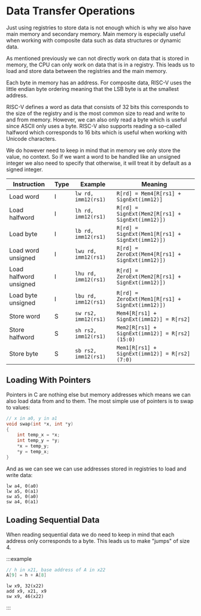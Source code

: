 # Data Transfer Operations

Just using registries to store data is not enough which is why we also have main memory and secondary memory. Main memory is especially useful when working with composite data such as data structures or dynamic data.

As mentioned previously we can not directly work on data that is stored in memory, the CPU can only work on data that is in a registry. This leads us to load and store data between the registries and the main memory.

Each byte in memory has an address. For composite data, RISC-V uses the little endian byte ordering meaning that the LSB byte is at the smallest address.

RISC-V defines a word as data that consists of 32 bits this corresponds to the size of the registry and is the most common size to read and write to and from memory. However, we can also only read a byte which is useful since ASCII only uses a byte. RISC-V also supports reading a so-called halfword which corresponds to 16 bits which is useful when working with Unicode characters.

We do however need to keep in mind that in memory we only store the value, no context. So if we want a word to be handled like an unsigned integer we also need to specify that otherwise, it will treat it by default as a signed integer.

| Instruction            | Type | Example              | Meaning                                          |
| ---------------------- | ---- | -------------------- | ------------------------------------------------ |
| Load word              | I    | `lw rd, imm12(rs1)`  | `R[rd] = Mem4[R[rs1] + SignExt(imm12)]`          |
| Load halfword          | I    | `lh rd, imm12(rs1)`  | `R[rd] = SignExt(Mem2[R[rs1] + SignExt(imm12)])` |
| Load byte              | I    | `lb rd, imm12(rs1)`  | `R[rd] = SignExt(Mem1[R[rs1] + SignExt(imm12)])` |
| Load word unsigned     | I    | `lwu rd, imm12(rs1)` | `R[rd] = ZeroExt(Mem4[R[rs1] + SignExt(imm12)])` |
| Load halfword unsigned | I    | `lhu rd, imm12(rs1)` | `R[rd] = ZeroExt(Mem2[R[rs1] + SignExt(imm12)])` |
| Load byte unsigned     | I    | `lbu rd, imm12(rs1)` | `R[rd] = ZeroExt(Mem1[R[rs1] + SignExt(imm12)])` |
| Store word             | S    | `sw rs2, imm12(rs1)` | `Mem4[R[rs1] + SignExt(imm12)] = R[rs2]`         |
| Store halfword         | S    | `sh rs2, imm12(rs1)` | `Mem2[R[rs1] + SignExt(imm12)] = R[rs2](15:0)`   |
| Store byte             | S    | `sb rs2, imm12(rs1)` | `Mem1[R[rs1] + SignExt(imm12)] = R[rs2](7:0)`    |

## Loading With Pointers

Pointers in C are nothing else but memory addresses which means we can also load data from and to them. The most simple use of pointers is to swap to values:

```c
// x in a0, y in a1
void swap(int *x, int *y)
{
    int temp_x = *x;
    int temp_y = *y;
    *x = temp_y;
    *y = temp_x;
}
```

And as we can see we can use addresses stored in registries to load and write data:

```assembly
lw a4, 0(a0)
lw a5, 0(a1)
sw a5, 0(a0)
sw a4, 0(a1)
```

## Loading Sequential Data

When reading sequential data we do need to keep in mind that each address only corresponds to a byte. This leads us to make "jumps" of size 4.

:::example

```c
// h in x21, base address of A in x22
A[9] = h + A[8]
```

```assembly
lw x9, 32(x22)
add x9, x21, x9
sw x9, 46(x22)
```

:::

